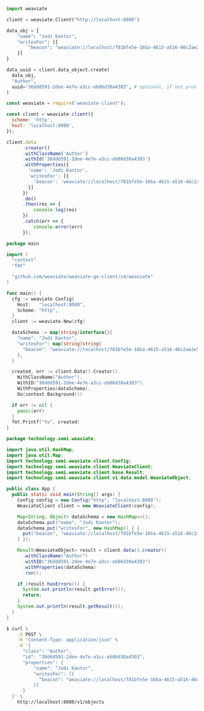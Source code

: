 
<Tabs groupId="languages">
<TabItem value="py" label="Python">

```python
import weaviate

client = weaviate.Client("http://localhost:8080")

data_obj = {
    "name": "Jodi Kantor",
    "writesFor": [{
        "beacon": "weaviate://localhost/f81bfe5e-16ba-4615-a516-46c2ae2e5a80"
    }]
}

data_uuid = client.data_object.create(
  data_obj,
  "Author",
  uuid="36ddd591-2dee-4e7e-a3cc-eb86d30a4303", # optional, if not provided, one is going to be generated
)
```

</TabItem>
<TabItem value="js" label="JavaScript">

```js
const weaviate = require('weaviate-client');

const client = weaviate.client({
  scheme: 'http',
  host: 'localhost:8080',
});

client.data
      .creator()
      .withClassName('Author')
      .withId('36ddd591-2dee-4e7e-a3cc-eb86d30a4303')
      .withProperties({
        'name': 'Jodi Kantor',
        'writesFor': [{
          'beacon': 'weaviate://localhost/f81bfe5e-16ba-4615-a516-46c2ae2e5a80'
        }]
      })
      .do()
      .then(res => {
          console.log(res)
      })
      .catch(err => {
          console.error(err)
      });
```

</TabItem>
<TabItem value="go" label="Go">

```go
package main

import (
  "context"
  "fmt"

  "github.com/weaviate/weaviate-go-client/v4/weaviate"
)

func main() {
  cfg := weaviate.Config{
    Host:   "localhost:8080",
    Scheme: "http",
  }
  client := weaviate.New(cfg)

  dataSchema := map[string]interface{}{
    "name": "Jodi Kantor",
    "writesFor": map[string]string{
      "beacon": "weaviate://localhost/f81bfe5e-16ba-4615-a516-46c2ae2e5a80",
    },
  }

  created, err := client.Data().Creator().
    WithClassName("Author").
    WithID("36ddd591-2dee-4e7e-a3cc-eb86d30a4303").
    WithProperties(dataSchema).
    Do(context.Background())

  if err != nil {
    panic(err)
  }
  fmt.Printf("%v", created)
}
```

</TabItem>
<TabItem value="java" label="Java">

```java
package technology.semi.weaviate;

import java.util.HashMap;
import java.util.Map;
import technology.semi.weaviate.client.Config;
import technology.semi.weaviate.client.WeaviateClient;
import technology.semi.weaviate.client.base.Result;
import technology.semi.weaviate.client.v1.data.model.WeaviateObject;

public class App {
  public static void main(String[] args) {
    Config config = new Config("http", "localhost:8080");
    WeaviateClient client = new WeaviateClient(config);

    Map<String, Object> dataSchema = new HashMap<>();
    dataSchema.put("name", "Jodi Kantor");
    dataSchema.put("writesFor", new HashMap() { {
      put("beacon", "weaviate://localhost/f81bfe5e-16ba-4615-a516-46c2ae2e5a80");
    } });

    Result<WeaviateObject> result = client.data().creator()
      .withClassName("Author")
      .withID("36ddd591-2dee-4e7e-a3cc-eb86d30a4303")
      .withProperties(dataSchema)
      .run();

    if (result.hasErrors()) {
      System.out.println(result.getError());
      return;
    }
    System.out.println(result.getResult());
  }
}
```

</TabItem>
<TabItem value="curl" label="Curl">

```bash
$ curl \
    -X POST \
    -H "Content-Type: application/json" \
    -d '{
      "class": "Author",
      "id": "36ddd591-2dee-4e7e-a3cc-eb86d30a4303",
      "properties": {
          "name": "Jodi Kantor",
          "writesFor": [{
            "beacon": "weaviate://localhost/f81bfe5e-16ba-4615-a516-46c2ae2e5a80"
          }]
      }
  }' \
    http://localhost:8080/v1/objects
```

</TabItem>
</Tabs>